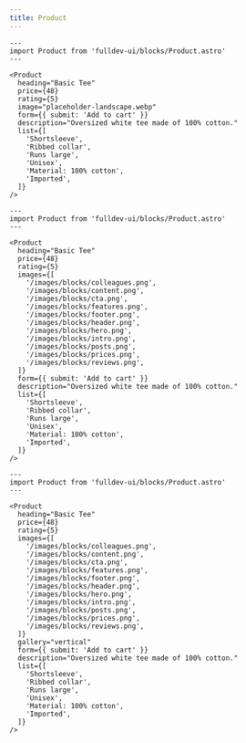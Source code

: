 ```yaml
---
title: Product
---
```


```astro live
---
import Product from 'fulldev-ui/blocks/Product.astro'
---

<Product
  heading="Basic Tee"
  price={48}
  rating={5}
  image="placeholder-landscape.webp"
  form={{ submit: 'Add to cart' }}
  description="Oversized white tee made of 100% cotton."
  list={[
    'Shortsleeve',
    'Ribbed collar',
    'Runs large',
    'Unisex',
    'Material: 100% cotton',
    'Imported',
  ]}
/>
```

```astro live
---
import Product from 'fulldev-ui/blocks/Product.astro'
---

<Product
  heading="Basic Tee"
  price={48}
  rating={5}
  images={[
    '/images/blocks/colleagues.png',
    '/images/blocks/content.png',
    '/images/blocks/cta.png',
    '/images/blocks/features.png',
    '/images/blocks/footer.png',
    '/images/blocks/header.png',
    '/images/blocks/hero.png',
    '/images/blocks/intro.png',
    '/images/blocks/posts.png',
    '/images/blocks/prices.png',
    '/images/blocks/reviews.png',
  ]}
  form={{ submit: 'Add to cart' }}
  description="Oversized white tee made of 100% cotton."
  list={[
    'Shortsleeve',
    'Ribbed collar',
    'Runs large',
    'Unisex',
    'Material: 100% cotton',
    'Imported',
  ]}
/>
```

```astro live
---
import Product from 'fulldev-ui/blocks/Product.astro'
---

<Product
  heading="Basic Tee"
  price={48}
  rating={5}
  images={[
    '/images/blocks/colleagues.png',
    '/images/blocks/content.png',
    '/images/blocks/cta.png',
    '/images/blocks/features.png',
    '/images/blocks/footer.png',
    '/images/blocks/header.png',
    '/images/blocks/hero.png',
    '/images/blocks/intro.png',
    '/images/blocks/posts.png',
    '/images/blocks/prices.png',
    '/images/blocks/reviews.png',
  ]}
  gallery="vertical"
  form={{ submit: 'Add to cart' }}
  description="Oversized white tee made of 100% cotton."
  list={[
    'Shortsleeve',
    'Ribbed collar',
    'Runs large',
    'Unisex',
    'Material: 100% cotton',
    'Imported',
  ]}
/>
```
